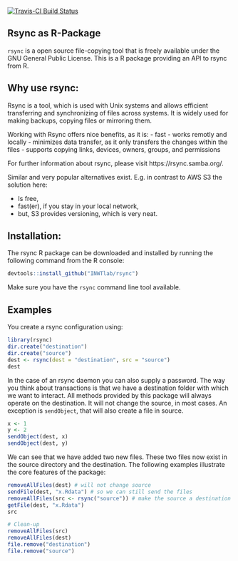 [![Travis-CI Build Status](https://travis-ci.org//INWTlab/rsync.svg?branch=master)](https://travis-ci.org/INWTlab/rsync)

## Rsync as R-Package

`rsync` is a open source file-copying tool that is freely available under the
GNU General Public License. This is a R package providing an API to rsync from
R.

## Why use rsync:

Rsync is a tool, which is used with Unix systems and allows efficient
transferring and synchronizing of files across systems. It is widely
used for making backups, copying files or mirroring them.

Working with Rsync offers nice benefits, as it is:
  - fast
  - works remotly and locally 
  - minimizes data transfer, as it only transfers the changes within the files 
  - supports copying links, devices, owners, groups, and permissions

For further information about rsync, please visit https://rsync.samba.org/.

Similar and very popular alternatives exist. E.g. in contrast to AWS S3 the
solution here:

- Is free,
- fast(er), if you stay in your local network,
- but, S3 provides versioning, which is very neat.
  
## Installation:

The rsync R package can be downloaded and installed by running the following
command from the R console:

```R
devtools::install_github("INWTlab/rsync")
```

Make sure you have the `rsync` command line tool available.


## Examples

You create a rsync configuration using:

```R
library(rsync)
dir.create("destination")
dir.create("source")
dest <- rsync(dest = "destination", src = "source")
dest
```

In the case of an rsync daemon you can also supply a password. The way you think
about transactions is that we have a destination folder with which we want to
interact. All methods provided by this package will always operate on the
destination. It will not change the source, in most cases. An exception is
`sendObject`, that will also create a file in source.

```r
x <- 1
y <- 2
sendObject(dest, x)
sendObject(dest, y)
```

We can see that we have added two new files. These two files now exist in the
source directory and the destination. The following examples illustrate the core
features of the package:

```r
removeAllFiles(dest) # will not change source
sendFile(dest, "x.Rdata") # so we can still send the files
removeAllFiles(src <- rsync("source")) # make the source a destination
getFile(dest, "x.Rdata")
src
```

```r
# Clean-up
removeAllFiles(src)
removeAllFiles(dest)
file.remove("destination")
file.remove("source")
```


